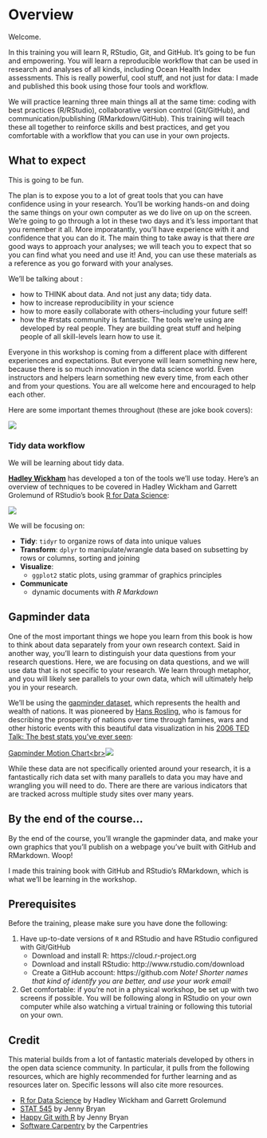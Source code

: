 # Overview {#overview}

Welcome. 

In this training you will learn R, RStudio, Git, and GitHub. It's going to be fun and empowering. You will learn a reproducible workflow that can be used in research and analyses of all kinds, including Ocean Health Index assessments. This is really powerful, cool stuff, and not just for data: I made and published this book using those four tools and workflow.

We will practice learning three main things all at the same time: coding with best practices (R/RStudio), collaborative version control (Git/GitHub), and communication/publishing (RMarkdown/GitHub). This training will teach these all together to reinforce skills and best practices, and get you comfortable with a workflow that you can use in your own projects. 

## What to expect

This is going to be fun. 

The plan is to expose you to a lot of great tools that you can have confidence using in your research. You'll be working hands-on and doing the same things on your own computer as we do live on up on the screen. We're going to go through a lot in these two days and it's less important that you remember it all. More imporatantly, you'll have experience with it and confidence that you can do it. The main thing to take away is that there *are* good ways to approach your analyses; we will teach you to expect that so you can find what you need and use it! And, you can use these materials as a reference as you go forward with your analyses. 

We'll be talking about : 

- how to THINK about data. And not just any data; tidy data.
- how to increase reproducibility in your science
- how to more easily collaborate with others--including your future self!
- how the #rstats community is fantastic. The tools we're using are developed by real people. They are building great stuff and helping people of all skill-levels learn how to use it. 

Everyone in this workshop is coming from a different place with different experiences and expectations. But everyone will learn something new here, because there is so much innovation in the data science world. Even instructors and helpers learn something new every time, from each other and from your questions. You are all welcome here and encouraged to help each other. 

Here are some important themes throughout (these are joke book covers): 

![](img/practical_dev_both.png)

### Tidy data workflow

We will be learning about tidy data. 

[**Hadley Wickham**](http://hadley.nz/) has developed a ton of the tools we'll use today. 
Here's an overview of techniques to be covered in Hadley Wickham and Garrett Grolemund of RStudio's book [R for Data Science](http://r4ds.had.co.nz/):

![](img/r4ds_data-science.png)

We will be focusing on: 

- **Tidy**: `tidyr` to organize rows of data into unique values
- **Transform**: `dplyr` to manipulate/wrangle data based on subsetting by rows or columns, sorting and joining
- **Visualize**: 
    - `ggplot2` static plots, using grammar of graphics principles
- **Communicate**
    - dynamic documents with *R Markdown*
    
    
## Gapminder data

One of the most important things we hope you learn from this book is how to think about data separately from your own research context. Said in another way, you'll learn to distinguish your data questions from your research questions. Here, we are focusing on data questions, and we will use data that is not specific to your research. We learn through metaphor, and you will likely see parallels to your own data, which will ultimately help you in your research.


We'll be using the [gapminder dataset](http://www.gapminder.org/world), which represents the health and wealth of nations. It was pioneered by [Hans Rosling](https://www.ted.com/speakers/hans_rosling), who is famous for describing the prosperity of nations over time through famines, wars and other historic events with this beautiful data visualization in his [2006 TED Talk: The best stats you've ever seen](https://www.ted.com/talks/hans_rosling_shows_the_best_stats_you_ve_ever_seen): 

[Gapminder Motion Chart<br\>![](https://github.com/remi-daigle/2016-04-15-UCSB/raw/gh-pages/viz/img/gapminder-world_motion-chart.png)](http://www.gapminder.org/world)

While these data are not specifically oriented around your research, it is a fantastically rich data set with many parallels to data you may have and wrangling you will need to do. There are there are various indicators that are tracked across multiple study sites over many years.

## By the end of the course...

By the end of the course, you'll wrangle the gapminder data, and make your own graphics that you'll publish on a webpage you've built with GitHub and RMarkdown. Woop!

I made this training book with GitHub and RStudio's RMarkdown, which is what we'll be learning in the workshop.


## Prerequisites

Before the training, please make sure you have done the following: 

1. Have up-to-date versions of `R` and RStudio and have RStudio configured with Git/GitHub 
    - Download and install R: https://cloud.r-project.org
    - Download and install RStudio: http://www.rstudio.com/download 
    - Create a GitHub account: https://github.com *Note! Shorter names that kind of identify you are better, and use your work email!*
1. Get comfortable: if you're not in a physical workshop, be set up with two screens if possible. You will be following along in RStudio on your own computer while also watching a virtual training or following this tutorial on your own.

<!---
## Motivation 


More often than not, there are more than one way to do things. I'm going to focus mostly on what I have ended up using day-to-day; I try to incorporate better practices as I come upon them but that's not always the case. RStudio has some built-in redundancy too that I'll try to show you so that you can approach things in different ways and ease in.

- based on literature: best and good enough practices
- also based on our team's experience of how to do better science in less time




## Collaboration

Everything we learn today is to going to help you collaborate with your most important collaborator — YOU. Science is collaborative, starting with Future You, your current collaborators, and anyone wanting to build off your science later on. 

## Reproducibility

- record of your analyses. 
- rerun them!
- modify them, maybe change a threshold, try a different coefficient, etc, maybe today
- modify them, make a new figure, in 6 months! 

## Mindset

New but will become increasingly familiar. We’ll start you off with some momentum, like if you were going to learn to ride a bike or ...

Expect that there is a way to do what you want to do

- stop confounding data science with your science. Expect that someone has had your problem before or done what you want to do. 


If you plan to program mostly in one particular language on a single platform (such as Mac or Windows), you might try an integrated development environment (IDE). IDEs integrate text editing, syntax highlighting, version control, help, build tools, and debugging in one interface, simplifying development. 

http://r-bio.github.io/intro-git-rstudio/

## Data science is a discipline

It has theories, methods, and tools. 

Tidyverse and Hadley’s graphic. Tidy data.

Going to teach you how to think differently, get into some of the theory but in the context of hands-on work.


--->


## Credit

This material builds from a lot of fantastic materials developed by others in the open data science community. In particular, it pulls from the following resources, which are highly recommended for further learning and as resources later on. Specific lessons will also cite more resources.

- [R for Data Science](http://r4ds.had.co.nz/) by Hadley Wickham and Garrett Grolemund
- [STAT 545](http://stat545.com/) by Jenny Bryan
- [Happy Git with R](http://happygitwithr.com) by Jenny Bryan
- [Software Carpentry](https://software-carpentry.org/lessons/) by the Carpentries


